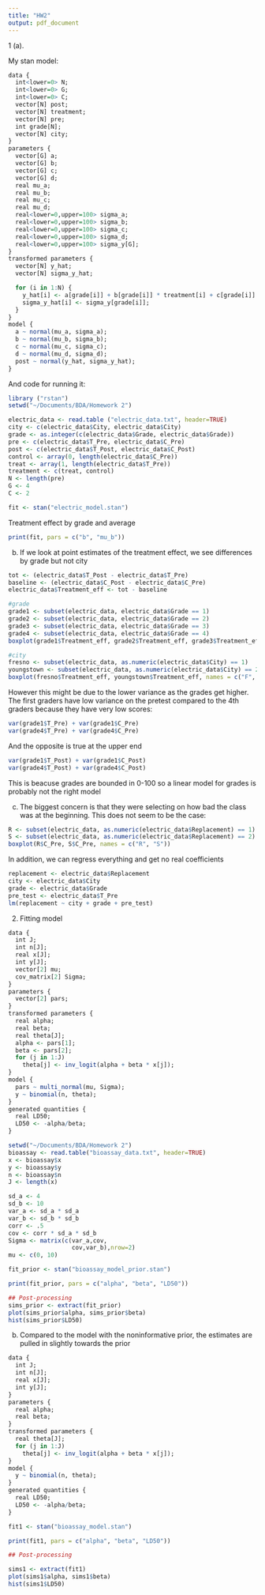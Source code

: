 ```yaml
---
title: "HW2"
output: pdf_document
---
```

1 (a).

My stan model:

```r
data {
  int<lower=0> N;
  int<lower=0> G;
  int<lower=0> C;
  vector[N] post;
  vector[N] treatment;
  vector[N] pre;
  int grade[N];
  vector[N] city;
}
parameters {
  vector[G] a;
  vector[G] b;
  vector[G] c;
  vector[G] d;
  real mu_a;
  real mu_b;
  real mu_c;
  real mu_d;
  real<lower=0,upper=100> sigma_a;
  real<lower=0,upper=100> sigma_b;
  real<lower=0,upper=100> sigma_c;
  real<lower=0,upper=100> sigma_d;
  real<lower=0,upper=100> sigma_y[G];
}
transformed parameters {
  vector[N] y_hat;
  vector[N] sigma_y_hat;  

  for (i in 1:N) {
    y_hat[i] <- a[grade[i]] + b[grade[i]] * treatment[i] + c[grade[i]] * pre[i] + d[grade[i]] * city[i];
    sigma_y_hat[i] <- sigma_y[grade[i]];
  }
}
model {
  a ~ normal(mu_a, sigma_a);
  b ~ normal(mu_b, sigma_b);
  c ~ normal(mu_c, sigma_c);
  d ~ normal(mu_d, sigma_d);
  post ~ normal(y_hat, sigma_y_hat);
}
```

And code for running it:

```r
library ("rstan")
setwd("~/Documents/BDA/Homework 2")

electric_data <- read.table ("electric_data.txt", header=TRUE)
city <- c(electric_data$City, electric_data$City)
grade <- as.integer(c(electric_data$Grade, electric_data$Grade))
pre <- c(electric_data$T_Pre, electric_data$C_Pre)
post <- c(electric_data$T_Post, electric_data$C_Post)
control <- array(0, length(electric_data$C_Pre))
treat <- array(1, length(electric_data$T_Pre))
treatment <- c(treat, control)
N <- length(pre)
G <- 4
C <- 2

fit <- stan("electric_model.stan")
```
Treatment effect by grade and average
```r
print(fit, pars = c("b", "mu_b"))
```
(b)
If we look at point estimates of the treatment effect, we see differences by grade but not city
```r
tot <- (electric_data$T_Post - electric_data$T_Pre)
baseline <- (electric_data$C_Post - electric_data$C_Pre)
electric_data$Treatment_eff <- tot - baseline

#grade
grade1 <- subset(electric_data, electric_data$Grade == 1)
grade2 <- subset(electric_data, electric_data$Grade == 2)
grade3 <- subset(electric_data, electric_data$Grade == 3)
grade4 <- subset(electric_data, electric_data$Grade == 4)
boxplot(grade1$Treatment_eff, grade2$Treatment_eff, grade3$Treatment_eff, grade4$Treatment_eff, names = c(1, 2, 3, 4))

#city
fresno <- subset(electric_data, as.numeric(electric_data$City) == 1)
youngstown <- subset(electric_data, as.numeric(electric_data$City) == 2)
boxplot(fresno$Treatment_eff, youngstown$Treatment_eff, names = c("F", "Y"))
```

However this might be due to the lower variance as the grades get higher. The first graders have low variance on the pretest compared to the 4th graders because they have very low scores:

```r
var(grade1$T_Pre) + var(grade1$C_Pre)
var(grade4$T_Pre) + var(grade4$C_Pre)
```

And the opposite is true at the upper end
```r
var(grade1$T_Post) + var(grade1$C_Post)
var(grade4$T_Post) + var(grade4$C_Post)
```
This is beacuse grades are bounded in 0-100 so a linear model for grades is probably not the right model


(c)
The biggest concern is that they were selecting on how bad the class was at the beginning. This does not seem to be the case:
```r
R <- subset(electric_data, as.numeric(electric_data$Replacement) == 1)
S <- subset(electric_data, as.numeric(electric_data$Replacement) == 2)
boxplot(R$C_Pre, S$C_Pre, names = c("R", "S"))
```
In addition, we can regress everything and get no real coefficients
```r
replacement <- electric_data$Replacement
city <- electric_data$City
grade <- electric_data$Grade
pre_test <- electric_data$T_Pre
lm(replacement ~ city + grade + pre_test)
```

2.
Fitting model
```r
data {
  int J;
  int n[J];
  real x[J];
  int y[J];
  vector[2] mu;
  cov_matrix[2] Sigma;
}
parameters {
  vector[2] pars;
}
transformed parameters {
  real alpha;
  real beta;
  real theta[J];
  alpha <- pars[1];
  beta <- pars[2];
  for (j in 1:J)
    theta[j] <- inv_logit(alpha + beta * x[j]);
}
model {
  pars ~ multi_normal(mu, Sigma);
  y ~ binomial(n, theta);
}
generated quantities {
  real LD50;
  LD50 <- -alpha/beta;
}
```


```r
setwd("~/Documents/BDA/Homework 2")
bioassay <- read.table("bioassay_data.txt", header=TRUE)
x <- bioassay$x
y <- bioassay$y
n <- bioassay$n
J <- length(x)

sd_a <- 4
sd_b <- 10
var_a <- sd_a * sd_a
var_b <- sd_b * sd_b
corr <- .5
cov <- corr * sd_a * sd_b
Sigma <- matrix(c(var_a,cov,
                  cov,var_b),nrow=2)
mu <- c(0, 10)

fit_prior <- stan("bioassay_model_prior.stan")
```
```r
print(fit_prior, pars = c("alpha", "beta", "LD50"))

## Post-processing
sims_prior <- extract(fit_prior)
plot(sims_prior$alpha, sims_prior$beta)
hist(sims_prior$LD50)
```

(b)
Compared to the model with the noninformative prior, the estimates are pulled in slightly towards the prior
```r
data {
  int J;
  int n[J];
  real x[J];
  int y[J];
}
parameters {
  real alpha;
  real beta;
}
transformed parameters {
  real theta[J];
  for (j in 1:J)
    theta[j] <- inv_logit(alpha + beta * x[j]);
}
model {
  y ~ binomial(n, theta);
}
generated quantities {
  real LD50;
  LD50 <- -alpha/beta;
}
```

```r
fit1 <- stan("bioassay_model.stan")
```
```r
print(fit1, pars = c("alpha", "beta", "LD50"))

## Post-processing

sims1 <- extract(fit1)
plot(sims1$alpha, sims1$beta)
hist(sims1$LD50)
```